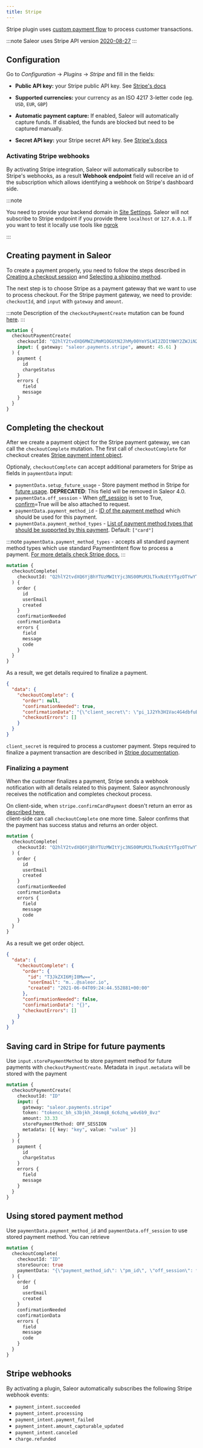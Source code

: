 ```yaml
---
title: Stripe
---
```


Stripe plugin uses [custom payment flow](https://stripe.com/docs/payments/accept-a-payment?platform=web&ui=elements) to process customer transactions.

:::note
Saleor uses Stripe API version [2020-08-27](https://stripe.com/docs/upgrades#2020-08-27)
:::

## Configuration

Go to _Configuration_ -> _Plugins_ -> _Stripe_ and fill in the fields:

- **Public API key:** your Stripe public API key. See [Stripe's docs](https://stripe.com/docs/keys#obtain-api-keys)

- **Supported currencies:** your currency as an ISO 4217 3-letter code (eg. `USD`, `EUR`, `GBP`)

- **Automatic payment capture:** If enabled, Saleor will automatically capture funds. If disabled, the funds are blocked but need to be captured manually.

- **Secret API key:** your Stripe secret API key. See [Stripe's docs](https://stripe.com/docs/keys#obtain-api-keys)

### Activating Stripe webhooks

By activating Stripe integration, Saleor will automatically subscribe to Stripe's webhooks, as a result **Webhook endpoint** field will receive an id of the subscription which allows identifying a webhook on Stripe's dashboard side.

:::note

You need to provide your backend domain in [Site Settings](dashboard/configuration/site.md#general-information). Saleor will not subscribe to Stripe endpoint if you provide there `localhost` or `127.0.0.1`. If you want to test it locally use tools like [ngrok](developer/running-saleor/exposing-instance.mdx#using-ngrok)

:::

## Creating payment in Saleor

To create a payment properly, you need to follow the steps described in
[Creating a checkout session](developer/checkout.mdx#creating-a-checkout-session) and
[Selecting a shipping method](developer/checkout.mdx#selecting-a-shipping-method).

The next step is to choose Stripe as a payment gateway that we want to use to process checkout.
For the Stripe payment gateway, we need to provide: `checkoutId`, and `input` with `gateway` and `amount`.

:::note
Description of the `checkoutPaymentCreate` mutation can be found [here](developer/checkout.mdx#selecting-a-payment-method).
:::

```graphql
mutation {
  checkoutPaymentCreate(
    checkoutId: "Q2hlY2tvdXQ6MWZiMmM1OGUtN2JhMy00YmY5LWI2ZDItNWY2ZWJiN2U3ZWJj"
    input: { gateway: "saleor.payments.stripe", amount: 45.61 }
  ) {
    payment {
      id
      chargeStatus
    }
    errors {
      field
      message
    }
  }
}
```

## Completing the checkout

After we create a payment object for the Stripe payment gateway,
we can call the `checkoutComplete` mutation. The first call of `checkoutComplete` for checkout
creates [Stripe payment intent object](https://stripe.com/docs/api/payment_intents/object).

Optionaly, `checkoutComplete` can accept additional parameters for Stripe as fields in `paymentData` input:

- `paymentData.setup_future_usage` - Store payment method in Stripe for [future usage](https://stripe.com/docs/api/payment_intents/object#payment_intent_object-setup_future_usage). **DEPRECATED**: This field will be removed in Saleor 4.0.
- `paymentData.off_session` - When [off_session](https://stripe.com/docs/api/payment_intents/create#create_payment_intent-off_session) is set to True, [confirm](https://stripe.com/docs/api/payment_intents/create#create_payment_intent-confirm)=True will be also attached to request.
- `paymentData.payment_method_id` - [ID of the payment method](https://stripe.com/docs/api/payment_intents/create#create_payment_intent-payment_method) which should be used for this payment.
- `paymentData.payment_method_types` - [List of payment method types that should be supported by this payment](https://stripe.com/docs/api/payment_intents/create#create_payment_intent-payment_method_types). Default: `["card"]`

:::note
`paymentData.payment_method_types` - accepts all standard payment method types which use standard PaymentIntent flow to process a payment. [For more details check Stripe docs.](https://stripe.com/docs/payments/payment-methods/overview)
:::

```graphql
mutation {
  checkoutComplete(
    checkoutId: "Q2hlY2tvdXQ6YjBhYTUzMWItYjc3NS00MzM3LTkxNzEtYTgzOTYwYThjMmVk"
  ) {
    order {
      id
      userEmail
      created
    }
    confirmationNeeded
    confirmationData
    errors {
      field
      message
      code
    }
  }
}
```

As a result, we get details required to finalize a payment.

```json
{
  "data": {
    "checkoutComplete": {
      "order": null,
      "confirmationNeeded": true,
      "confirmationData": "{\"client_secret\": \"pi_1J2Yh3H1Vac4G4dbfuBvQhTe_secret_DkwP8jcdenirqazGpjPvSaPtV\", \"id\": \"pi_1J2Yh3H1Vac4G4dbfuBvQhTe\"}",
      "checkoutErrors": []
    }
  }
}
```

`client_secret` is required to process a customer payment.
Steps required to finalize a payment transaction are described in [Stripe documentation](https://stripe.com/docs/payments/accept-a-payment?platform=web&ui=elements).

### Finalizing a payment

When the customer finalizes a payment, Stripe sends a webhook notification with all details
related to this payment. Saleor asynchronously receives the notification and
completes checkout process.

On client-side, when `stripe.confirmCardPayment` doesn't return an error as
[described here](https://stripe.com/docs/payments/accept-a-payment?platform=web&ui=elements#web-submit-payment),  
client-side can call `checkoutComplete` one more time.
Saleor confirms that the payment has success status and returns an order object.

```graphql
mutation {
  checkoutComplete(
    checkoutId: "Q2hlY2tvdXQ6YjBhYTUzMWItYjc3NS00MzM3LTkxNzEtYTgzOTYwYThjMmVk"
  ) {
    order {
      id
      userEmail
      created
    }
    confirmationNeeded
    confirmationData
    errors {
      field
      message
      code
    }
  }
}
```

As a result we get order object.

```json
{
  "data": {
    "checkoutComplete": {
      "order": {
        "id": "T3JkZXI6MjI0Mw==",
        "userEmail": "m...@saleor.io",
        "created": "2021-06-04T09:24:44.552881+00:00"
      },
      "confirmationNeeded": false,
      "confirmationData": "{}",
      "checkoutErrors": []
    }
  }
}
```

## Saving card in Stripe for future payments

Use `input.storePaymentMethod` to store payment method for future payments with `checkoutPaymentCreate`.
Metadata in `input.metadata` will be stored with the payment

```graphql
mutation {
  checkoutPaymentCreate(
    checkoutId: "ID"
    input: {
      gateway: "saleor.payments.stripe"
      token: "tokencc_bh_s3bjkh_24smq8_6c6zhq_w4v6b9_8vz"
      amount: 33.33
      storePaymentMethod: OFF_SESSION
      metadata: [{ key: "key", value: "value" }]
    }
  ) {
    payment {
      id
      chargeStatus
    }
    errors {
      field
      message
    }
  }
}
```

## Using stored payment method

Use `paymentData.payment_method_id` and `paymentData.off_session` to use stored payment method.
You can retrieve

```graphql
mutation {
  checkoutComplete(
    checkoutId: "ID"
    storeSource: true
    paymentData: "{\"payment_method_id\": \"pm_id\", \"off_session\": false}"
  ) {
    order {
      id
      userEmail
      created
    }
    confirmationNeeded
    confirmationData
    errors {
      field
      message
      code
    }
  }
}
```

## Stripe webhooks

By activating a plugin, Saleor automatically subscribes the following Stripe webhook events:

- `payment_intent.succeeded`
- `payment_intent.processing`
- `payment_intent.payment_failed`
- `payment_intent.amount_capturable_updated`
- `payment_intent.canceled`
- `charge.refunded`
